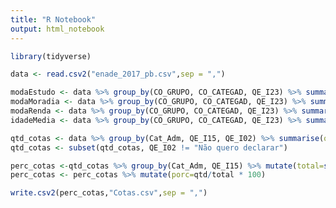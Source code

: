 ```yaml
---
title: "R Notebook"
output: html_notebook
---
```


```r
library(tidyverse)

data <- read.csv2("enade_2017_pb.csv",sep = ",")
```

```r
modaEstudo <- data %>% group_by(CO_GRUPO, CO_CATEGAD, QE_I23) %>% summarise(n=n())
modaMoradia <- data %>% group_by(CO_GRUPO, CO_CATEGAD, QE_I23) %>% summarise(n=n())
modaRenda <- data %>% group_by(CO_GRUPO, CO_CATEGAD, QE_I23) %>% summarise(n=n())
idadeMedia <- data %>% group_by(CO_GRUPO, CO_CATEGAD, QE_I23) %>% summarise(n=n())
```

```r
qtd_cotas <- data %>% group_by(Cat_Adm, QE_I15, QE_I02) %>% summarise(qtd=n())
qtd_cotas <- subset(qtd_cotas, QE_I02 != "Não quero declarar")
```

```r
perc_cotas <-qtd_cotas %>% group_by(Cat_Adm, QE_I15) %>% mutate(total=sum(qtd))
perc_cotas <- perc_cotas %>% mutate(porc=qtd/total * 100)
```

```r
write.csv2(perc_cotas,"Cotas.csv",sep = ",")
```